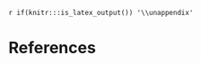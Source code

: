 <!-- If you included appendices and want your reference section to appear at the end as a regular section: -->
`r if(knitr:::is_latex_output()) '\\unappendix'`

<!-- If you want to references to appear somewhere before the end, add: -->
<!-- <div id="refs"></div> -->
<!-- where you wanted to appear -->

\clearpage

# References
